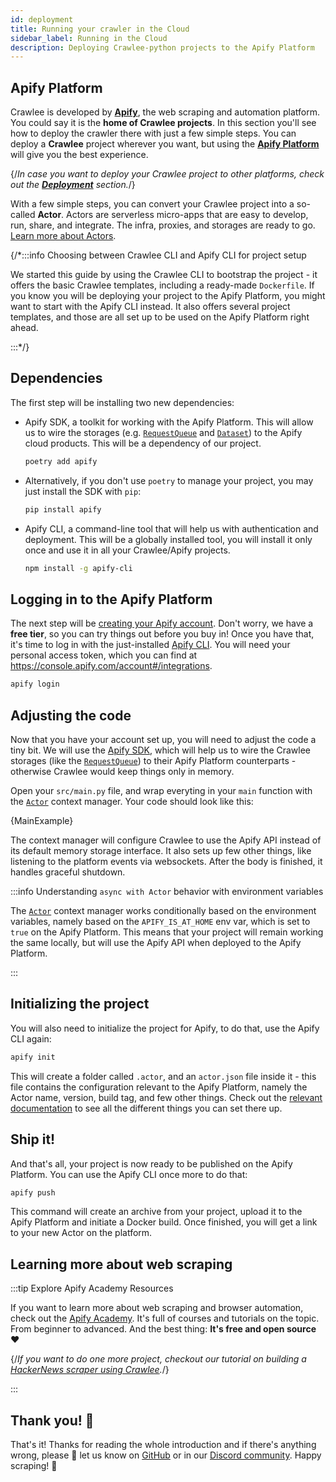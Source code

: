 ```yaml
---
id: deployment
title: Running your crawler in the Cloud
sidebar_label: Running in the Cloud
description: Deploying Crawlee-python projects to the Apify Platform
---
```



## Apify Platform

Crawlee is developed by [**Apify**](https://apify.com), the web scraping and automation platform. You could say it is the **home of Crawlee projects**. In this section you'll see how to deploy the crawler there with just a few simple steps. You can deploy a **Crawlee** project wherever you want, but using the [**Apify Platform**](https://console.apify.com) will give you the best experience.

{/*In case you want to deploy your Crawlee project to other platforms, check out the [**Deployment**](../deployment) section.*/}

With a few simple steps, you can convert your Crawlee project into a so-called **Actor**. Actors are serverless micro-apps that are easy to develop, run, share, and integrate. The infra, proxies, and storages are ready to go. [Learn more about Actors](https://apify.com/actors).

{/*:::info Choosing between Crawlee CLI and Apify CLI for project setup

We started this guide by using the Crawlee CLI to bootstrap the project - it offers the basic Crawlee templates, including a ready-made `Dockerfile`. If you know you will be deploying your project to the Apify Platform, you might want to start with the Apify CLI instead. It also offers several project templates, and those are all set up to be used on the Apify Platform right ahead.

:::*/}

## Dependencies

The first step will be installing two new dependencies:

- Apify SDK, a toolkit for working with the Apify Platform. This will allow us to wire the storages (e.g. [`RequestQueue`](https://docs.apify.com/sdk/python/reference/class/RequestQueue) and [`Dataset`](https://docs.apify.com/sdk/python/reference/class/Dataset)) to the Apify cloud products. This will be a dependency of our project.

    ```bash
    poetry add apify
    ```

- Alternatively, if you don't use `poetry` to manage your project, you may just install the SDK with `pip`:

    ```bash
    pip install apify
    ```


- Apify CLI, a command-line tool that will help us with authentication and deployment. This will be a globally installed tool, you will install it only once and use it in all your Crawlee/Apify projects.

    ```bash
    npm install -g apify-cli
    ```

## Logging in to the Apify Platform

The next step will be [creating your Apify account](https://console.apify.com/sign-up). Don't worry, we have a **free tier**, so you can try things out before you buy in! Once you have that, it's time to log in with the just-installed [Apify CLI](https://docs.apify.com/cli/). You will need your personal access token, which you can find at https://console.apify.com/account#/integrations.

```bash
apify login
```

## Adjusting the code

Now that you have your account set up, you will need to adjust the code a tiny bit. We will use the [Apify SDK](https://docs.apify.com/sdk/python/), which will help us to wire the Crawlee storages (like the [`RequestQueue`](https://docs.apify.com/sdk/python/reference/class/RequestQueue)) to their Apify Platform counterparts - otherwise Crawlee would keep things only in memory.

Open your `src/main.py` file, and wrap everyting in your `main` function with the [`Actor`](https://docs.apify.com/sdk/python/reference/class/Actor) context manager. Your code should look like this:

<CodeBlock className="language-python" title="src/main.py">
    {MainExample}
</CodeBlock>

The context manager will configure Crawlee to use the Apify API instead of its default memory storage interface. It also sets up few other things, like listening to the platform events via websockets. After the body is finished, it handles graceful shutdown.

:::info Understanding `async with Actor` behavior with environment variables

The [`Actor`](https://docs.apify.com/sdk/python/reference/class/Actor) context manager works conditionally based on the environment variables, namely based on the `APIFY_IS_AT_HOME` env var, which is set to `true` on the Apify Platform. This means that your project will remain working the same locally, but will use the Apify API when deployed to the Apify Platform.

:::

## Initializing the project

You will also need to initialize the project for Apify, to do that, use the Apify CLI again:

```bash
apify init
```

This will create a folder called `.actor`, and an `actor.json` file inside it - this file contains the configuration relevant to the Apify Platform, namely the Actor name, version, build tag, and few other things. Check out the [relevant documentation](https://docs.apify.com/platform/actors/development/actor-definition/actor-json) to see all the different things you can set there up.

## Ship it!

And that's all, your project is now ready to be published on the Apify Platform. You can use the Apify CLI once more to do that:

```bash
apify push
```

This command will create an archive from your project, upload it to the Apify Platform and initiate a Docker build. Once finished, you will get a link to your new Actor on the platform.

## Learning more about web scraping

:::tip Explore Apify Academy Resources

If you want to learn more about web scraping and browser automation, check out the [Apify Academy](https://developers.apify.com/academy). It's full of courses and tutorials on the topic. From beginner to advanced. And the best thing: **It's free and open source** ❤️

{/*If you want to do one more project, checkout our tutorial on building a [HackerNews scraper using Crawlee](https://blog.apify.com/crawlee-web-scraping-tutorial/).*/}

:::

## Thank you! 🎉

That's it! Thanks for reading the whole introduction and if there's anything wrong, please 🙏 let us know on [GitHub](https://github.com/apify/crawlee-python) or in our [Discord community](https://discord.com/invite/jyEM2PRvMU). Happy scraping! 👋
